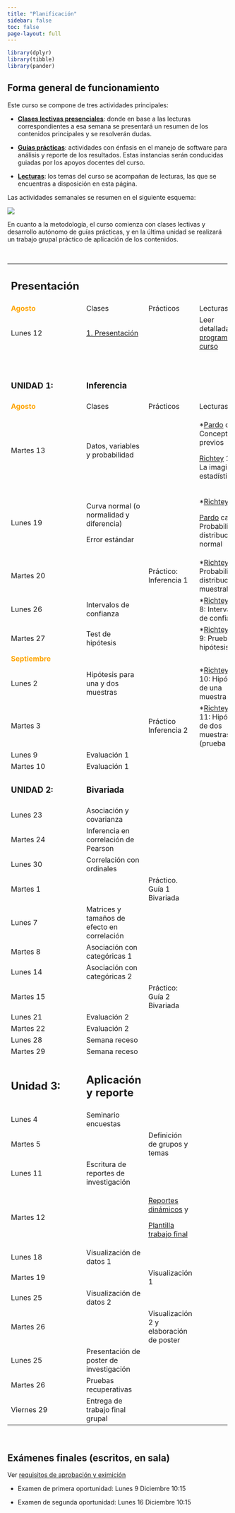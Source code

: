 ```yaml
---
title: "Planificación"
sidebar: false
toc: false
page-layout: full
---
```


```r
library(dplyr)
library(tibble)
library(pander)
```

## Forma general de funcionamiento

Este curso se compone de tres actividades principales:

-   <i class="fas fa-chalkboard-teacher"></i> [**Clases lectivas presenciales**](): donde en base a las lecturas correspondientes a esa semana se presentará un resumen de los contenidos principales y se resolverán dudas.

-   <i class="fas fa-user-edit"></i> [**Guías prácticas**](): actividades con énfasis en el manejo de software para análisis y reporte de los resultados. Estas instancias serán conducidas guiadas por los apoyos docentes del curso.

-   <i class="fas fa-book-reader"></i> [**Lecturas**](): los temas del curso se acompañan de lecturas, las que se encuentras a disposición en esta página.

Las actividades semanales se resumen en el siguiente esquema:

![](images/paste-1.png)

En cuanto a la metodología, el curso comienza con clases lectivas y desarrollo autónomo de guías prácticas, y en la última unidad se realizará un trabajo grupal práctico de aplicación de los contenidos.

<br>

+----------------------------------------------+--------------------------------------------------+-------------------------------------------------------------------------------------+---------------------------------------------------------------------------------------+
| ## Presentación                              |                                                  |                                                                                     |                                                                                       |
+----------------------------------------------+--------------------------------------------------+-------------------------------------------------------------------------------------+---------------------------------------------------------------------------------------+
| <font color="orange"> **Agosto** </font>     | <i class="fas fa-chalkboard-teacher"></i> Clases | <i class="fas fa-user-edit"></i> Prácticos                                          | <i class="fas fa-book-reader"></i> Lecturas                                           |
+----------------------------------------------+--------------------------------------------------+-------------------------------------------------------------------------------------+---------------------------------------------------------------------------------------+
| Lunes 12                                     | [1. Presentación](/content/01-content.html)      |                                                                                     | Leer detalladamente [programa del curso](/syllabus.html)                              |
+----------------------------------------------+--------------------------------------------------+-------------------------------------------------------------------------------------+---------------------------------------------------------------------------------------+
| <br>                                         | <br>                                             |                                                                                     |                                                                                       |
|                                              |                                                  |                                                                                     |                                                                                       |
| ### UNIDAD 1:                                | ### Inferencia                                   |                                                                                     |                                                                                       |
+----------------------------------------------+--------------------------------------------------+-------------------------------------------------------------------------------------+---------------------------------------------------------------------------------------+
| <font color="orange"> **Agosto** </font>     | <i class="fas fa-chalkboard-teacher"></i> Clases | <i class="fas fa-user-edit"></i> Prácticos                                          | <i class="fas fa-book-reader"></i> Lecturas                                           |
+----------------------------------------------+--------------------------------------------------+-------------------------------------------------------------------------------------+---------------------------------------------------------------------------------------+
| Martes 13                                    | Datos, variables y probabilidad                  |                                                                                     | \*[Pardo](/files/textos/Pardo.pdf) cap 2 Conceptos previos                            |
|                                              |                                                  |                                                                                     |                                                                                       |
|                                              |                                                  |                                                                                     | [Richtey](/files/textos/Ritchey.pdf) 1-21 : La imaginación estadística                |
+----------------------------------------------+--------------------------------------------------+-------------------------------------------------------------------------------------+---------------------------------------------------------------------------------------+
| Lunes 19                                     | Curva normal (o normalidad y diferencia)         |                                                                                     | \*[Richtey](/files/textos/Ritchey.pdf) cap 6                                          |
|                                              |                                                  |                                                                                     |                                                                                       |
|                                              | Error estándar                                   |                                                                                     | [Pardo](/files/textos/Pardo.pdf) cap 6 Probabilidad y distribución normal             |
+----------------------------------------------+--------------------------------------------------+-------------------------------------------------------------------------------------+---------------------------------------------------------------------------------------+
| Martes 20                                    |                                                  | Práctico: Inferencia 1                                                              | \*[Richtey](/files/textos/Ritchey.pdf) cap 7 Probabilidad y distribuciones muestrales |
+----------------------------------------------+--------------------------------------------------+-------------------------------------------------------------------------------------+---------------------------------------------------------------------------------------+
| Lunes 26                                     | Intervalos de confianza                          |                                                                                     | \*[Richtey](/files/textos/Ritchey.pdf) cap 8: Intervalos de confianza                 |
+----------------------------------------------+--------------------------------------------------+-------------------------------------------------------------------------------------+---------------------------------------------------------------------------------------+
| Martes 27                                    | Test de hipótesis                                |                                                                                     | \*[Richtey](/files/textos/Ritchey.pdf) cap 9: Prueba de hipótesis                     |
+----------------------------------------------+--------------------------------------------------+-------------------------------------------------------------------------------------+---------------------------------------------------------------------------------------+
| <font color="orange"> **Septiembre** </font> |                                                  |                                                                                     |                                                                                       |
+----------------------------------------------+--------------------------------------------------+-------------------------------------------------------------------------------------+---------------------------------------------------------------------------------------+
| Lunes 2                                      | Hipótesis para una y dos muestras                |                                                                                     | \*[Richtey](/files/textos/Ritchey.pdf) cap 10: Hipótesis de una muestra               |
+----------------------------------------------+--------------------------------------------------+-------------------------------------------------------------------------------------+---------------------------------------------------------------------------------------+
| Martes 3                                     |                                                  | Práctico Inferencia 2                                                               | \*[Richtey](/files/textos/Ritchey.pdf) cap 11: Hipótesis de dos muestras (prueba t)   |
+----------------------------------------------+--------------------------------------------------+-------------------------------------------------------------------------------------+---------------------------------------------------------------------------------------+
| Lunes 9                                      | Evaluación 1                                     |                                                                                     |                                                                                       |
+----------------------------------------------+--------------------------------------------------+-------------------------------------------------------------------------------------+---------------------------------------------------------------------------------------+
| Martes 10                                    | Evaluación 1                                     |                                                                                     |                                                                                       |
+----------------------------------------------+--------------------------------------------------+-------------------------------------------------------------------------------------+---------------------------------------------------------------------------------------+
| ### UNIDAD 2:                                | ### Bivariada                                    |                                                                                     |                                                                                       |
+----------------------------------------------+--------------------------------------------------+-------------------------------------------------------------------------------------+---------------------------------------------------------------------------------------+
| Lunes 23                                     | Asociación y covarianza                          |                                                                                     |                                                                                       |
+----------------------------------------------+--------------------------------------------------+-------------------------------------------------------------------------------------+---------------------------------------------------------------------------------------+
| Martes 24                                    | Inferencia en correlación de Pearson             |                                                                                     |                                                                                       |
+----------------------------------------------+--------------------------------------------------+-------------------------------------------------------------------------------------+---------------------------------------------------------------------------------------+
| Lunes 30                                     | Correlación con ordinales                        |                                                                                     |                                                                                       |
+----------------------------------------------+--------------------------------------------------+-------------------------------------------------------------------------------------+---------------------------------------------------------------------------------------+
| Martes 1                                     |                                                  | Práctico. Guía 1 Bivariada                                                          |                                                                                       |
+----------------------------------------------+--------------------------------------------------+-------------------------------------------------------------------------------------+---------------------------------------------------------------------------------------+
| Lunes 7                                      | Matrices y tamaños de efecto en correlación      |                                                                                     |                                                                                       |
+----------------------------------------------+--------------------------------------------------+-------------------------------------------------------------------------------------+---------------------------------------------------------------------------------------+
| Martes 8                                     | Asociación con categóricas 1                     |                                                                                     |                                                                                       |
+----------------------------------------------+--------------------------------------------------+-------------------------------------------------------------------------------------+---------------------------------------------------------------------------------------+
| Lunes 14                                     | Asociación con categóricas 2                     |                                                                                     |                                                                                       |
+----------------------------------------------+--------------------------------------------------+-------------------------------------------------------------------------------------+---------------------------------------------------------------------------------------+
| Martes 15                                    |                                                  | Práctico: Guía 2 Bivariada                                                          |                                                                                       |
+----------------------------------------------+--------------------------------------------------+-------------------------------------------------------------------------------------+---------------------------------------------------------------------------------------+
| Lunes 21                                     | Evaluación 2                                     |                                                                                     |                                                                                       |
+----------------------------------------------+--------------------------------------------------+-------------------------------------------------------------------------------------+---------------------------------------------------------------------------------------+
| Martes 22                                    | Evaluación 2                                     |                                                                                     |                                                                                       |
+----------------------------------------------+--------------------------------------------------+-------------------------------------------------------------------------------------+---------------------------------------------------------------------------------------+
| Lunes 28                                     | Semana receso                                    |                                                                                     |                                                                                       |
+----------------------------------------------+--------------------------------------------------+-------------------------------------------------------------------------------------+---------------------------------------------------------------------------------------+
| Martes 29                                    | Semana receso                                    |                                                                                     |                                                                                       |
+----------------------------------------------+--------------------------------------------------+-------------------------------------------------------------------------------------+---------------------------------------------------------------------------------------+
| ## Unidad 3:                                 | ## Aplicación y reporte                          |                                                                                     |                                                                                       |
+----------------------------------------------+--------------------------------------------------+-------------------------------------------------------------------------------------+---------------------------------------------------------------------------------------+
| Lunes 4                                      | Seminario encuestas                              |                                                                                     |                                                                                       |
+----------------------------------------------+--------------------------------------------------+-------------------------------------------------------------------------------------+---------------------------------------------------------------------------------------+
| Martes 5                                     |                                                  | Definición de grupos y temas                                                        |                                                                                       |
+----------------------------------------------+--------------------------------------------------+-------------------------------------------------------------------------------------+---------------------------------------------------------------------------------------+
| Lunes 11                                     | Escritura de reportes de investigación           |                                                                                     |                                                                                       |
+----------------------------------------------+--------------------------------------------------+-------------------------------------------------------------------------------------+---------------------------------------------------------------------------------------+
| Martes 12                                    |                                                  | [Reportes dinámicos](/assignment/01-practico.html) y                                |                                                                                       |
|                                              |                                                  |                                                                                     |                                                                                       |
|                                              |                                                  | [Plantilla trabajo final](https://correlacional.netlify.app/assignment/09-practico) |                                                                                       |
+----------------------------------------------+--------------------------------------------------+-------------------------------------------------------------------------------------+---------------------------------------------------------------------------------------+
| Lunes 18                                     | Visualización de datos 1                         |                                                                                     |                                                                                       |
+----------------------------------------------+--------------------------------------------------+-------------------------------------------------------------------------------------+---------------------------------------------------------------------------------------+
| Martes 19                                    |                                                  | Visualización 1                                                                     |                                                                                       |
+----------------------------------------------+--------------------------------------------------+-------------------------------------------------------------------------------------+---------------------------------------------------------------------------------------+
| Lunes 25                                     | Visualización de datos 2                         |                                                                                     |                                                                                       |
+----------------------------------------------+--------------------------------------------------+-------------------------------------------------------------------------------------+---------------------------------------------------------------------------------------+
| Martes 26                                    |                                                  | Visualización 2 y elaboración de poster                                             |                                                                                       |
+----------------------------------------------+--------------------------------------------------+-------------------------------------------------------------------------------------+---------------------------------------------------------------------------------------+
| Lunes 25                                     | Presentación de poster de investigación          |                                                                                     |                                                                                       |
+----------------------------------------------+--------------------------------------------------+-------------------------------------------------------------------------------------+---------------------------------------------------------------------------------------+
| Martes 26                                    | Pruebas recuperativas                            |                                                                                     |                                                                                       |
+----------------------------------------------+--------------------------------------------------+-------------------------------------------------------------------------------------+---------------------------------------------------------------------------------------+
| Viernes 29                                   | Entrega de trabajo final grupal                  |                                                                                     |                                                                                       |
+----------------------------------------------+--------------------------------------------------+-------------------------------------------------------------------------------------+---------------------------------------------------------------------------------------+

<br>

## Exámenes finales (escritos, en sala)

Ver [requisitos de aprobación y eximición](https://correlacional.netlify.app/syllabus#requisitos-de-aprobaci%C3%B3n)

-   Examen de primera oportunidad: Lunes 9 Diciembre 10:15

-   Examen de segunda oportunidad: Lunes 16 Diciembre 10:15
